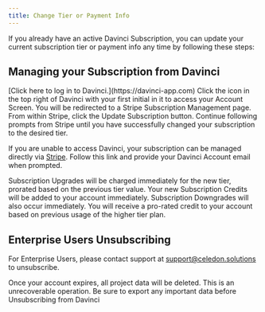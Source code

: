 ```yaml
---
title: Change Tier or Payment Info
---
```


If you already have an active Davinci Subscription, you can update your current subscription tier or payment info any time by following these steps:

## Managing your Subscription from Davinci
<Steps>
    <Step title="Log in to Davinci">
        [Click here to log in to Davinci.](https://davinci-app.com)
    </Step>
    <Step title="Navigate to your Account Screen">
        Click the icon in the top right of Davinci with your first initial in it to access your Account Screen.
    </Step>
    <Step title="Click on Change Your Subscription in the Account Screen">
        You will be redirected to a Stripe Subscription Management page.
    </Step>
    <Step title="Click Update Subscription">
        From within Stripe, click the Update Subscription button. Continue following prompts from Stripe until you have successfully changed your subscription to the desired tier.
    </Step>
</Steps>

<Info>If you are unable to access Davinci, your subscription can be managed directly via [Stripe](https://billing.stripe.com/p/login/eVacOJ0ZDfWvdR65kk). Follow this link and provide your Davinci Account email when prompted.</Info>

<Note>Subscription Upgrades will be charged immediately for the new tier, prorated based on the previous tier value. Your new Subscription Credits will be added to your account immediately.
Subscription Downgrades will also occur immediately. You will receive a pro-rated credit to your account based on previous usage of the higher tier plan.</Note>


## Enterprise Users Unsubscribing
For Enterprise Users, please contact support at [support@celedon.solutions](mailto:support@celedon.solutions) to unsubscribe.



<Warning>Once your account expires, all project data will be deleted. This is an unrecoverable operation. Be sure to export any important data before Unsubscribing from Davinci</Warning>